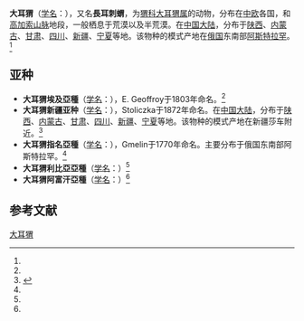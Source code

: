 {{Speciesbox
| name = 大耳猬<ref name=msw3>{{MSW3 Hutterer | pages = 215}}</ref>
| status = LR/lc
| status_system = iucn2.3
| status_ref = <ref name=iucn>{{IUCN2008 | assessors = Stubbe, M., Samiya, R., Ariunbold, J., Buuveibaatar, V., Dorjderem, S., Monkhzul, Ts., Otgonbaatar, M., Tsogbadrakh, M., Zagorodniuk, I., Amori, G., Hutterer, R., Kryštufek, B., Yigit, N., Mitsain, G. & Muñoz, L.J.P. | year = 2008 | id = 40607 | title = Hemiechinus auritus | downloaded = 2009-04-01}}</ref>
| image = Long Eared hedgehog.jpg
| image_caption = 大耳猬，在列宁格勒动物园
| genus = Hemiechinus
| species = auritus
| authority = (Gmelin, 1770)<ref name='id4'>{{cite web| url =http://www.bioinfo.cn/db05/BjdwSpecies.php?action=view&id=4| title =大耳猬| work =《中国动物物种编目数据库》| publisher =中国科学院微生物研究所| author =中国科学院动物研究所| accessdate =2009-03-27| deadurl =yes| archiveurl =https://web.archive.org/web/20160305051947/http://www.bioinfo.cn/db05/BjdwSpecies.php?action=view&id=4| archivedate =2016-03-05}}</ref>
}}

'''大耳猬'''（[[学名|学名]]：{{lang|la|''Hemiechinus auritus''}}），又名'''長耳刺蝟'''，为[[猬科|猬科]][[大耳猬属|大耳猬属]]的动物，分布在[[中欧|中欧]]各国，和[[高加索山脉|高加索山脉]]地段，一般栖息于荒漠以及半荒漠。在[[中国大陆|中国大陆]]，分布于[[陕西|陕西]]、[[内蒙古|内蒙古]]、[[甘肃|甘肃]]、[[四川|四川]]、[[新疆|新疆]]、[[宁夏|宁夏]]等地。该物种的模式产地在[[俄国|俄国]]东南部[[阿斯特拉罕|阿斯特拉罕]]。<ref name='id4'/>

==亚种==
*'''大耳猬埃及亞種'''（[[学名|学名]]：{{lang|la|''Hemiechinus auritus aegyptius''}}），E. Geoffroy于1803年命名。<ref name="msw3" />
*'''大耳猬新疆亚种'''（[[学名|学名]]：{{lang|la|''Hemiechinus auritus albulus''}}），Stoliczka于1872年命名。在[[中国大陆|中国大陆]]，分布于[[陕西|陕西]]、[[内蒙古|内蒙古]]、[[甘肃|甘肃]]、[[四川|四川]]、[[新疆|新疆]]、[[宁夏|宁夏]]等地。该物种的模式产地在新疆莎车附近。<ref name="id5">{{cite web| url =http://www.bioinfo.cn/db05/BjdwSpecies.php?action=view&id=5| title =大耳猬新疆亚种| work =《中国动物物种编目数据库》| publisher =中国科学院微生物研究所| author =中国科学院动物研究所| accessdate =2009-03-27| deadurl =yes| archiveurl =https://web.archive.org/web/20160305045007/http://www.bioinfo.cn/db05/BjdwSpecies.php?action=view&id=5| archivedate =2016-03-05}}</ref>
*'''大耳猬指名亞種'''（[[学名|学名]]：{{lang|la|''Hemiechinus auritus auritus''}}），Gmelin于1770年命名。主要分布于俄国东南部阿斯特拉罕。<ref name=msw3/>
*'''大耳猬利比亞亞種'''（[[学名|学名]]：{{lang|la|''Hemiechinus auritus libycus''}}）<ref name=msw3/>
*'''大耳猬阿富汗亞種'''（[[学名|学名]]：{{lang|la|''Hemiechinus auritus megalotis''}}）<ref name=msw3/>

== 参考文献 ==
{{reflist}}
{{蝟科}}
{{Taxonbar|from=Q1459}}

[[Category:大耳猬属|大耳猬]]